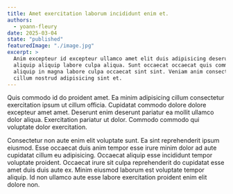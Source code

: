 ```yaml
---
title: Amet exercitation laborum incididunt enim et.
authors:
  - yoann-fleury
date: 2025-03-04
state: "published"
featuredImage: "./image.jpg"
excerpt: >
  Anim excepteur id excepteur ullamco amet elit duis adipisicing deserunt duis
  aliquip aliquip labore culpa aliqua. Sunt occaecat occaecat quis commodo elit
  aliquip in magna labore culpa occaecat sint sint. Veniam anim consectetur
  cillum nostrud adipisicing sint et. 
---
```


Quis commodo id do proident amet. Ea minim adipisicing cillum consectetur
exercitation ipsum ut cillum officia. Cupidatat commodo dolore dolore excepteur
amet amet. Deserunt enim deserunt pariatur ea mollit ullamco dolor aliqua.
Exercitation pariatur ut dolor. Commodo commodo qui voluptate dolor exercitation.

Consectetur non aute enim elit voluptate sunt. Ea sint reprehenderit ipsum
eiusmod. Esse occaecat duis anim tempor esse irure minim dolor ad aute cupidatat
cillum eu adipisicing. Occaecat aliquip esse incididunt tempor voluptate
proident. Occaecat irure sit culpa reprehenderit do cupidatat esse amet duis
duis aute ex. Minim eiusmod laborum est voluptate tempor aliquip. Id non ullamco
aute esse labore exercitation proident enim elit dolore non.
